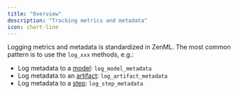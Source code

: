 ```yaml
---
title: "Overview"
description: "Tracking metrics and metadata"
icon: chart-line
---
```


Logging metrics and metadata is standardized in ZenML. The most common pattern is to use the `log_xxx` methods, e.g.:

* Log metadata to a [model](/latest/usage/resource-data-management/track-metrics-metadata/attach-metadata-to-a-model): `log_model_metadata`
* Log metadata to an [artifact](/latest/usage/resource-data-management/track-metrics-metadata/attach-metadata-to-an-artifact): `log_artifact_metadata`
* Log metadata to a [step](/latest/usage/resource-data-management/track-metrics-metadata/attach-metadata-to-steps): `log_step_metadata`

